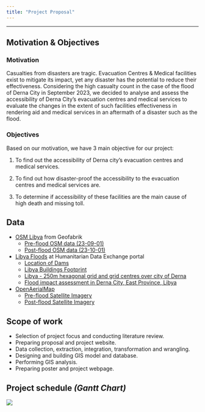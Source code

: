 ```yaml
---
title: "Project Proposal"
---
```

___

## Motivation & Objectives

### Motivation

Casualties from disasters are tragic. Evacuation Centres & Medical facilities exist to mitigate its impact, yet any disaster has the potential to reduce their effectiveness. Considering the high casualty count in the case of the flood of Derna City in September 2023, we decided to analyse and assess the accessibility of Derna City’s evacuation centres and medical services to evaluate the changes in the extent of such facilities effectiveness in rendering aid and medical services in an aftermath of a disaster such as the flood. 

### Objectives

Based on our motivation, we have 3 main objective for our project:

1. To find out the accessibility of Derna city’s evacuation centres and medical services. 

2. To find out how disaster-proof the accessibility to the evacuation centres and medical services are.

3. To determine if accessibility of these facilities are the main cause of high death and missing toll. 

## Data

- [OSM Libya](https://download.geofabrik.de/africa/libya.html) from Geofabrik
  - [Pre-flood OSM data (23-09-01)](https://download.geofabrik.de/africa/libya-230901-free.shp.zip)
  - [Post-flood OSM data (23-10-01)](https://download.geofabrik.de/africa/libya-231001-free.shp.zip)
- [Libya Floods](https://data.humdata.org/event/f1c3a777-4079-49fb-9d64-12a72f46f1e3) at Humanitarian Data Exchange portal
  - [Location of Dams](https://data.humdata.org/dataset/dam-locations-east-libya)
  - [Libya Buildings Footprint](https://data.humdata.org/dataset/buildings-footprint-floods-derna-libya)
  - [Libya - 250m hexagonal grid and grid centres over city of Derna](/documents/Derna_city_250m_hexagon)
  - [Flood impact assessment in Derna City, East Province, Libya](https://data.humdata.org/dataset/flood-impact-assessment-in-derna-city-east-province-libya)
- [OpenAerialMap](https://openaerialmap.org/)
  - [Pre-flood Satellite Imagery](https://map.openaerialmap.org/#/22.67578125,32.697177359290635,8/square/1221022202/6502b83e0906de000167e696?_k=baen2a)
  - [Post-flood Satellite Imagery](https://map.openaerialmap.org/#/22.67578125,32.697177359290635,8/square/1221022202/65029d220906de000167e685?_k=tourdg)

## Scope of work

- Selection of project focus and conducting literature review.
- Preparing proposal and project website.
- Data collection, extraction, integration, transformation and wrangling.
- Designing and building GIS model and database.
- Performing GIS analysis.
- Preparing poster and project webpage.

## Project schedule *(Gantt Chart)*

![](/pictures/Project Gantt Chart.png)
